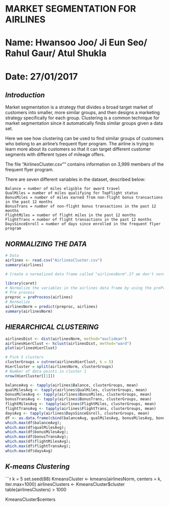 MARKET SEGMENTATION FOR AIRLINES
========================================================
# Name: Hwansoo Joo/ Ji Eun Seo/ Rahul Gaur/ Atul Shukla
# Date: 27/01/2017

## *Introduction*
Market segmentation is a strategy that divides a broad target market of customers into smaller, more similar groups, and then designs a marketing strategy specifically for each group. Clustering is a common technique for market segmentation since it automatically finds similar groups given a data set. 

Here we see how clustering can be used to find similar groups of customers who belong to an airline's frequent flyer program. The airline is trying to learn more about its customers so that it can target different customer segments with different types of mileage offers. 

The file "AirlinesCluster.csv"" contains information on 3,999 members of the frequent flyer program. 

There are seven different variables in the dataset, described below:

    Balance = number of miles eligible for award travel
    QualMiles = number of miles qualifying for TopFlight status
    BonusMiles = number of miles earned from non-flight bonus transactions in the past 12 months
    BonusTrans = number of non-flight bonus transactions in the past 12 months
    FlightMiles = number of flight miles in the past 12 months
    FlightTrans = number of flight transactions in the past 12 months
    DaysSinceEnroll = number of days since enrolled in the frequent flyer program

## *NORMALIZING THE DATA*
```r
# Data
airlines <- read.csv("AirlinesCluster.csv")
summary(airlines)

# Create a normalized data frame called "airlinesNorm".If we don't normalize the data, the variables that are on a larger scale will contribute much more to the distance calculation, and thus will dominate the clustering.

library(caret)
# Normalize the variables in the airlines data frame by using the preProcess function in the "caret" package
# Pre process
preproc = preProcess(airlines)
# Normalize
airlinesNorm = predict(preproc, airlines)
summary(airlinesNorm)
```

## *HIERARCHICAL CLUSTERING*
```r
airlinesDist <- dist(airlinesNorm, method="euclidean")
airlinesHierClust <- hclust(airlinesDist, method="ward") 
plot(airlinesHierClust)

# Pick 5 clusters
clusterGroups = cutree(airlinesHierClust, k = 5)
HierCluster = split(airlinesNorm, clusterGroups)
# Number of data points in cluster 1
nrow(HierCluster[[1]])

balanceAvg <- tapply(airlines$Balance, clusterGroups, mean)
qualMilesAvg <- tapply(airlines$QualMiles, clusterGroups, mean)
bonusMilesAvg <- tapply(airlines$BonusMiles, clusterGroups, mean)
bonusTransAvg <- tapply(airlines$BonusTrans, clusterGroups, mean)
flightMilesAvg <- tapply(airlines$FlightMiles, clusterGroups, mean)
flightTransAvg <- tapply(airlines$FlightTrans, clusterGroups, mean)
daysAvg <- tapply(airlines$DaysSinceEnroll, clusterGroups, mean)
df <- as.data.frame(cbind(balanceAvg, qualMilesAvg, bonusMilesAvg, bonusTransAvg, flightMilesAvg, flightTransAvg, daysAvg))
which.max(df$balanceAvg); 
which.max(df$qualMilesAvg);
which.max(df$bonusMilesAvg); 
which.max(df$bonusTransAvg); 
which.max(df$flightMilesAvg); 
which.max(df$flightTransAvg);
which.max(df$daysAvg)
```

## *K-means Clustering*
```r
k = 5
set.seed(88)
KmeansCluster <- kmeans(airlinesNorm, centers = k, iter.max=1000)
airlinesClusters <- KmeansCluster$cluster
table(airlinesClusters) > 1000

KmeansCluster$centers
